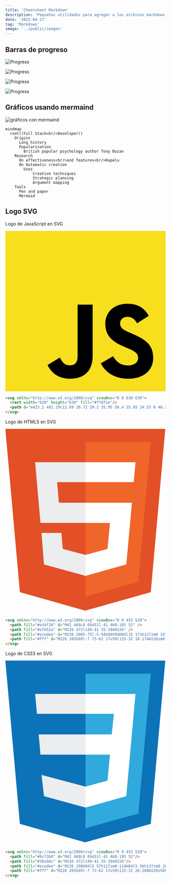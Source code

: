 ```yaml
---
title: 'Cheetsheet Markdown'
description: 'Pequeñas utilidades para agregar a los archivos markdown'
date: '2022-04-27'
tag: 'Markdown'
image: '../public/images'
---
```


<article style={{borderRadius: '.5rem', padding: '2rem 1rem', backgroundColor: '#cccccc90'}}>

<h2 style={{textAlign:'center'}}>Barras de progreso</h2>

![Progress](https://progress-bar.dev/50/) 

![Progress](https://progress-bar.dev/50/?title=Titulo) 

![Progress](https://progress-bar.dev/25/?scale=100&title=Titulo&suffix=%) 

![Progress](https://progress-bar.dev/75/?scale=100&title=Titulo&width=200&color=babaca&suffix=$) 

<h2 style={{textAlign:'center'}}>Gráficos usando mermaind</h2>

![gráficos con mermaind](/images/cheatsheet-markdown/cheatsheet-mardown.png)


```mermaid
mindmap
  root((Full Stack<br/>Developer))
    Origins
      Long history
      Popularisation
        British popular psychology author Tony Buzan
    Research
      On effectiveness<br/>and features<br/>Kapelu
      On Automatic creation
        Uses
            Creative techniques
            Strategic planning
            Argument mapping
    Tools
      Pen and paper
      Mermaid
```

<h2 style={{textAlign:'center'}}>Logo SVG</h2>


<p style={{textAlign:'center'}}>Logo de JavaScript en SVG</p>

<div style={{ maxWidth:'100px', display: 'block', margin: '0 auto', textAlign: 'center',}}>
<img alt='Logo de JavaScript SVG' src="data:image/svg+xml;utf8, <svg xmlns='http://www.w3.org/2000/svg' viewBox='0 0 630 630'><rect width='630' height='630' fill='%23f7df1e' /><path d='m423.2 492.19c12.69 20.72 29.2 35.95 58.4 35.95 24.53 0 40.2-12.26 40.2-29.2 0-20.3-16.1-27.49-43.1-39.3l-14.8-6.35c-42.72-18.2-71.1-41-71.1-89.2 0-44.4 33.83-78.2 86.7-78.2 37.64 0 64.7 13.1 84.2 47.4l-46.1 29.6c-10.15-18.2-21.1-25.37-38.1-25.37-17.34 0-28.33 11-28.33 25.37 0 17.76 11 24.95 36.4 35.95l14.8 6.34c50.3 21.57 78.7 43.56 78.7 93 0 53.3-41.87 82.5-98.1 82.5-54.98 0-90.5-26.2-107.88-60.54zm-209.13 5.13c9.3 16.5 17.76 30.45 38.1 30.45 19.45 0 31.72-7.61 31.72-37.2v-201.3h59.2v202.1c0 61.3-35.94 89.2-88.4 89.2-47.4 0-74.85-24.53-88.81-54.075z'/></svg>" />
</div>

```html
<svg xmlns="http://www.w3.org/2000/svg" viewBox="0 0 630 630">
  <rect width="630" height="630" fill="#f7df1e"/>
  <path d="m423.2 492.19c12.69 20.72 29.2 35.95 58.4 35.95 24.53 0 40.2-12.26 40.2-29.2 0-20.3-16.1-27.49-43.1-39.3l-14.8-6.35c-42.72-18.2-71.1-41-71.1-89.2 0-44.4 33.83-78.2 86.7-78.2 37.64 0 64.7 13.1 84.2 47.4l-46.1 29.6c-10.15-18.2-21.1-25.37-38.1-25.37-17.34 0-28.33 11-28.33 25.37 0 17.76 11 24.95 36.4 35.95l14.8 6.34c50.3 21.57 78.7 43.56 78.7 93 0 53.3-41.87 82.5-98.1 82.5-54.98 0-90.5-26.2-107.88-60.54zm-209.13 5.13c9.3 16.5 17.76 30.45 38.1 30.45 19.45 0 31.72-7.61 31.72-37.2v-201.3h59.2v202.1c0 61.3-35.94 89.2-88.4 89.2-47.4 0-74.85-24.53-88.81-54.075z"/>
</svg>
```

<p style={{textAlign:'center'}}>Logo de HTML5 en SVG</p>

<div style={{ maxWidth:'100px', display: 'block', margin: '0 auto', textAlign: 'center',}}>
  <img alt='Logo HTML5 SVG' src="data:image/svg+xml;utf8, <svg xmlns='http://www.w3.org/2000/svg' viewBox='0 0 452 520'>
    <path fill='%23e34f26' d='M41 460L0 0h451l-41 460-185 52' />
    <path fill='%23ef652a' d='M226 472l149-41 35-394H226' />
    <path fill='%23ecedee' d='M226 208h-75l-5-58h80V94H84l15 171h127zm0 147l-64-17-4-45h-56l7 89 117 32z'/>
    <path fill='%23fff' d='M226 265h69l-7 73-62 17v59l115-32 16-174H226zm0-171v56h136l5-56z'/>
  </svg>" />
</div>

```html
<svg xmlns="http://www.w3.org/2000/svg" viewBox="0 0 452 520">
  <path fill="#e34f26" d="M41 460L0 0h451l-41 460-185 52" />
  <path fill="#ef652a" d="M226 472l149-41 35-394H226" />
  <path fill="#ecedee" d="M226 208h-75l-5-58h80V94H84l15 171h127zm0 147l-64-17-4-45h-56l7 89 117 32z"/>
  <path fill="#fff" d="M226 265h69l-7 73-62 17v59l115-32 16-174H226zm0-171v56h136l5-56z"/>
</svg>
```

<p style={{textAlign:'center'}}>Logo de CSS3 en SVG</p>

<div style={{ maxWidth:'100px', display: 'block', margin: '0 auto', textAlign: 'center',}}>
  <img alt='Logo CSS3 SVG' src="data:image/svg+xml;utf8, <svg xmlns='http://www.w3.org/2000/svg' viewBox='0 0 452 520'>
    <path fill='%230c73b8' d='M41 460L0 0h451l-41 460-185 52'/>
    <path fill='%2330a9dc' d='M226 472l149-41 35-394H226'/>
    <path fill='%23ecedee' d='M226 208H94l5 57h127zm0-114H84l5 56h137zm0 261l-124-33 7 60 117 32z'/>
    <path fill='%23fff' d='M226 265h69l-7 73-62 17v59l115-32 26-288H226v56h80l-6 58h-74z'/>
  </svg>" />
</div>

```html
<svg xmlns="http://www.w3.org/2000/svg" viewBox="0 0 452 520">
  <path fill="#0c73b8" d="M41 460L0 0h451l-41 460-185 52"/>
  <path fill="#30a9dc" d="M226 472l149-41 35-394H226"/>
  <path fill="#ecedee" d="M226 208H94l5 57h127zm0-114H84l5 56h137zm0 261l-124-33 7 60 117 32z"/>
  <path fill="#fff" d="M226 265h69l-7 73-62 17v59l115-32 26-288H226v56h80l-6 58h-74z"/>
</svg>
```

</article>
